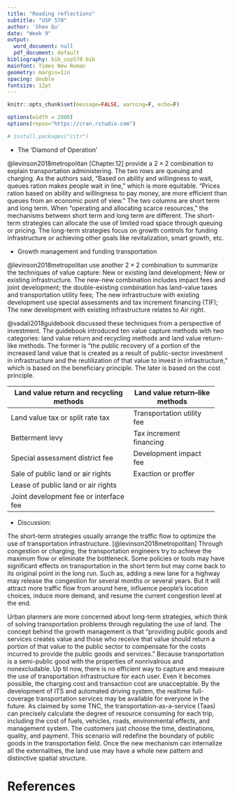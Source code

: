 ```yaml
---
title: "Reading reflections"
subtitle: "USP 570"
author: 'Shen Qu'
date: "Week 9"
output:
  word_document: null
  pdf_document: default
bibliography: bib_usp570.bib
mainfont: Times New Roman
geometry: margin=1in
spacing: double
fontsize: 12pt
---
```


```r
knitr::opts_chunk$set(message=FALSE, warning=F, echo=F)

options(width = 2000)
options(repos="https://cran.rstudio.com")

# install.packages("citr")
```


 - The 'Diamond of Operation'
 
@levinson2018metropolitan [Chapter.12] provide a $2\times2$ combination to explain transportation administering. The two rows are queuing and charging. As the authors said, "Based on ability and willingness to wait, queues ration makes people wait in line," which is more equitable. "Prices ration based on ability and willingness to pay money, are more efficient than queues from an economic point of view." The two columns are short term and long term. When "operating and allocating scarce resources," the mechanisms between short term and long term are different. The short-term strategies can allocate the use of limited road space through queuing or pricing. The long-term strategies focus on growth controls for funding infrastructure or achieving other goals like revitalization, smart growth, etc.

 - Growth management and funding transportation

@levinson2018metropolitan use another $2\times2$ combination to summarize the techniques of value capture: New or existing land development; New or existing infrastructure.
The new-new combination includes impact fees and joint development; the double-existing combination has land-value taxes and transportation utility fees; The new infrastructure with existing development use special assessments and tax increment financing (TIF); The new development with existing infrastructure relates to Air right.

@vadali2018guidebook discussed these techniques from a perspective of investment. The guidebook introduced ten value capture methods with two categories: land value return and recycling methods and land value return-like methods. The former is "the public recovery of a portion of the increased land value that is created as a result of public-sector investment in infrastructure and the reutilization of that value to invest in infrastructure," which is based on the beneficiary principle. The later is based on the cost principle.

 -------------------------------------------------------------------
 Land value return and recycling methods Land value return–like methods
 --------------------------------------- ---------------------------
 Land value tax or split rate tax        Transportation utility fee

 Betterment levy                         Tax increment financing
 
 Special assessment district fee         Development impact fee
 
 Sale of public land or air rights       Exaction or proffer
 
 Lease of public land or air rights       
 
 Joint development fee or interface fee
 -------------------------------------------------------------------


 - Discussion: 

The short-term strategies usually arrange the traffic flow to optimize the use of transportation infrastructure. [@levinson2018metropolitan] Through congestion or charging, the transportation engineers try to achieve the maximum flow or eliminate the bottleneck. Some policies or tools may have significant effects on transportation in the short term but may come back to its original point in the long run. Such as, adding a new lane for a highway may release the congestion for several months or several years. But it will attract more traffic flow from around here, influence people's location choices, induce more demand, and resume the current congestion level at the end.

Urban planners are more concerned about long-term strategies, which think of solving transportation problems through regulating the use of land. The concept behind the growth management is that "providing public goods and services creates value and those who receive that value should return a portion of that value to the public sector to compensate for the costs incurred to provide the public goods and services." Because transportation is a semi-public good with the properties of nonrivalrous and nonexcludable. Up til now, there is no efficient way to capture and measure the use of transportation infrastructure for each user. Even it becomes possible, the charging cost and transaction cost are unacceptable. By the development of ITS and automated driving system, the realtime full-coverage transportation services may be available for everyone in the future. As claimed by some TNC, the transportation-as-a-service (Taas) can precisely calculate the degree of resource consuming for each trip, including the cost of fuels, vehicles, roads, environmental effects, and management system. The customers just choose the time, destinations, quality, and payment. This scenario will redefine the boundary of public goods in the transportation field. Once the new mechanism can internalize all the externalities, the land use may have a whole new pattern and distinctive spatial structure.


References {#references .unnumbered}
==========
